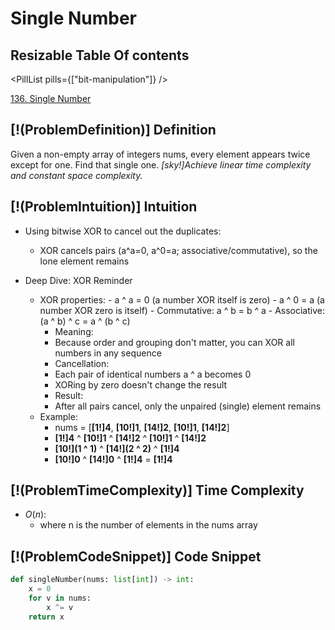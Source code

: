 # Single Number

## Resizable Table Of contents

<DifficultyBadge difficulty="easy" />

<PillList pills={["bit-manipulation"]} />

[136. Single Number](https://leetcode.com/problems/single-number)

## [!(ProblemDefinition)] Definition

Given a non-empty array of integers nums, every element appears twice except for one. Find that single one.    *[sky!]Achieve *linear* time complexity and *constant* space complexity.*

## [!(ProblemIntuition)] Intuition

- Using bitwise XOR to cancel out the duplicates:
    - XOR cancels pairs (a^a=0, a^0=a; associative/commutative), so the lone element remains

- Deep Dive: XOR Reminder
    - XOR properties:
            - a ^ a = 0 (a number XOR itself is zero)
            - a ^ 0 = a (a number XOR zero is itself)
            - Commutative: a ^ b = b ^ a
            - Associative: (a ^ b) ^ c = a ^ (b ^ c)
        - Meaning:
        - Because order and grouping don't matter, you can XOR all numbers in any sequence
        - Cancellation:
        - Each pair of identical numbers a ^ a becomes 0
        - XORing by zero doesn't change the result
        - Result:
        - After all pairs cancel, only the unpaired (single) element remains
    - Example:
        - nums = [**[1!]4**, **[10!]1**, **[14!]2**, **[10!]1**, **[14!]2**]
        - **[1!]4** ^ **[10!]1** ^ **[14!]2** ^ **[10!]1** ^ **[14!]2**
        - **[10!](1 ^ 1)** ^ **[14!](2 ^ 2)** ^ **[1!]4**
        - **[10!]0** ^ **[14!]0** ^ **[1!]4** = **[1!]4**

## [!(ProblemTimeComplexity)] Time Complexity

- $O(n)$:
    - where n is the number of elements in the nums array

## [!(ProblemCodeSnippet)] Code Snippet

```python meta="source=problems/136-single-number/solution.py"
def singleNumber(nums: list[int]) -> int:
    x = 0
    for v in nums:
        x ^= v
    return x
```

